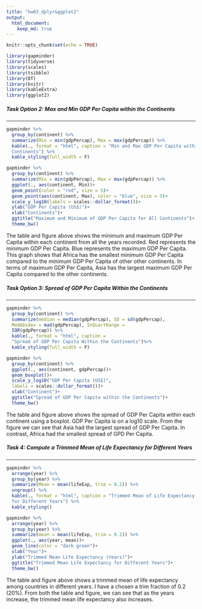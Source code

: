 ```yaml
---
title: "hw03_dplyr&ggplot2"
output: 
  html_document:
    keep_md: true
---
```


```r
knitr::opts_chunk$set(echo = TRUE)
```

```r
library(gapminder)
library(tidyverse)
library(scales)
library(tsibble)
library(DT)
library(knitr)
library(kableExtra)
library(ggplot2)
```

<style type="text/css">
.twoC {width: 100%}
.clearer {clear: both}
.twoC .table {max-width: 10%; float: left}
.twoC img {max-width: 45%; float: right}
</style>
<!-- Code derived from https://gist.github.com/jennybc/e9e9aba6ba18c72cec26#file-2015-03-02_plot-next-to-table-rmd -->

<div class="twoC">
##### **Task Option 2: Max and Min GDP Per Capita within the Continents**

---------------------

```r
gapminder %>%
  group_by(continent) %>%
  summarize(Min = min(gdpPercap), Max = max(gdpPercap)) %>%
  kable(., format = "html", caption = "Min and Max GDP Per Capita within the
  Continents") %>%
  kable_styling(full_width = F)
```


```r
gapminder %>%
  group_by(continent) %>%
  summarize(Min = min(gdpPercap), Max = max(gdpPercap)) %>%
  ggplot(., aes(continent, Min))+
  geom_point(color = "red", size = 5)+
  geom_point(aes(continent, Max), color = "blue", size = 5)+
  scale_y_log10(labels = scales::dollar_format())+
  ylab("GDP Per Capita (US$)")+
  xlab("Continents")+
  ggtitle("Maximum and Minimum of GDP Per Capita for All Continents")+
  theme_bw()
```
</div>
<div class="clearer"></div>

The table and figure above shows the minimum and maximum GDP Per Capita within each continent from all the years recorded. Red represents the minimum GDP Per Capita. Blue represents the maximum GDP Per Capita. This graph shows that Africa has the smallest minimum GDP Per Capita compared to the minimum GDP Per Capita of other other continents. In terms of maximum GDP Per Capita, Asia has the largest maximum GDP Per Capita compared to the other continents. 


<div class = "twoC">

##### **Task Option 3: Spread of GDP Per Capita Within the Continents** 

---------------------

```r
gapminder %>%
  group_by(continent) %>%
  summarize(median = median(gdpPercap), SD = sd(gdpPercap),  
  MedAbsdev = mad(gdpPercap), InQuartRange = 
  IQR(gdpPercap)) %>%
  kable(., format = "html", caption = 
  "Spread of GDP Per Capita Within the Continents")%>%
  kable_styling(full_width = F)
```

```r
gapminder %>%
  group_by(continent) %>%
  ggplot(., aes(continent, gdpPercap))+
  geom_boxplot()+
  scale_y_log10("GDP Per Capita (US$)", 
  labels = scales::dollar_format())+
  xlab("Continent")+
  ggtitle("Spread of GDP Per Capita within the Continents")+
  theme_bw()
```
</div>
<div class="clearer"></div>

The table and figure above shows the spread of GDP Per Capita within each continent using a boxplot. GDP Per Capita is on a log10 scale. From the figure we can see that Asia had the largest spread of GDP Per Capita. In contrast, Africa had the smallest spread of GPD Per Capita. 

<div class = "twoC">

##### **Task 4: Compute a Trimmed Mean of Life Expectancy for Different Years**

---------------------

```r
gapminder %>%
  arrange(year) %>%
  group_by(year) %>%
  summarize(Mean = mean(lifeExp, trim = 0.2)) %>%
  ungroup() %>%
  kable(., format = "html", caption = "Trimmed Mean of Life Expectancy 
  for Different Years") %>%
  kable_styling()

```

```r
gapminder %>%
  arrange(year) %>%
  group_by(year) %>%
  summarize(mean = mean(lifeExp, trim = 0.2)) %>%
  ggplot(., aes(year, mean))+
  geom_line(color = "dark green")+
  xlab("Year")+
  ylab("Trimmed Mean Life Expectancy (Years)")+
  ggtitle("Trimmed Mean Life Expectancy for Different Years")+
  theme_bw()

```
</div>
<div class="clearer"></div>

The table and figure above shows a trimmed mean of life expectancy among countries in different years. I have a chosen a trim fraction of 0.2 (20%). From both the table and figure, we can see that as the years increase, the trimmed mean life expectancy also increases. 
